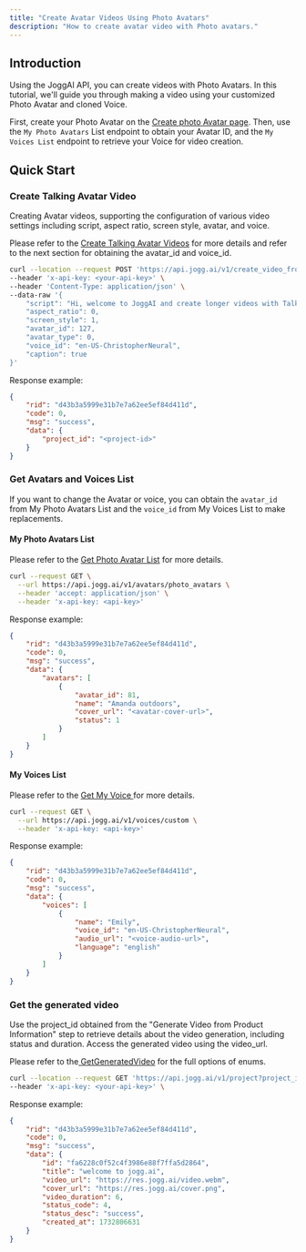 ```yaml
---
title: "Create Avatar Videos Using Photo Avatars"
description: "How to create avatar video with Photo avatars."
---
```


## Introduction

Using the JoggAI API, you can create videos with Photo Avatars. In this tutorial, we'll guide you through making a video using your customized Photo Avatar and cloned Voice.

First, create your Photo Avatar on the [Create photo Avatar page](https://app.jogg.ai/create-photo-avatar). Then, use the `My Photo Avatars` List endpoint to obtain your Avatar ID, and the `My Voices List` endpoint to retrieve your Voice for video creation.

## Quick Start

### Create Talking Avatar Video

Creating Avatar videos, supporting the configuration of various video settings including script, aspect ratio, screen style, avatar, and voice.

Please refer to the [Create Talking Avatar Videos](https://docs.jogg.ai/api-reference/Create-Avatar-Videos/CreateAvatarVideo) for more details and refer to the next section for obtaining the avatar\_id and voice\_id.

```bash
curl --location --request POST 'https://api.jogg.ai/v1/create_video_from_talking_avatar' \
--header 'x-api-key: <your-api-key>' \
--header 'Content-Type: application/json' \
--data-raw '{
    "script": "Hi, welcome to JoggAI and create longer videos with Talking Avatars in minutes!",
    "aspect_ratio": 0,
    "screen_style": 1,
    "avatar_id": 127,
    "avatar_type": 0,
    "voice_id": "en-US-ChristopherNeural",
    "caption": true
}'
```

Response example:

```json
{
    "rid": "d43b3a5999e31b7e7a62ee5ef84d411d",
    "code": 0,
    "msg": "success",
    "data": {
        "project_id": "<project-id>"   
    }
}
```

### Get Avatars and Voices List

If you want to change the Avatar or voice, you can obtain the `avatar_id` from My Photo Avatars List and the `voice_id` from My Voices List to make replacements.

#### My Photo Avatars List

Please refer to the [Get Photo Avatar List](https://docs.jogg.ai/api-reference/Avatar/GetPhotoAvatar) for more details.

```bash
curl --request GET \
  --url https://api.jogg.ai/v1/avatars/photo_avatars \
  --header 'accept: application/json' \
  --header 'x-api-key: <api-key>'
```

Response example:

```json
{
    "rid": "d43b3a5999e31b7e7a62ee5ef84d411d",
    "code": 0,
    "msg": "success",
    "data": {
        "avatars": [
            {
                "avatar_id": 81,
                "name": "Amanda outdoors",
                "cover_url": "<avatar-cover-url>",
                "status": 1
            }
        ]
    }
}
```

#### My Voices List

Please refer to the [Get My Voice ](https://docs.jogg.ai/api-reference/Voice/GetMyVoice)for more details.

```bash
curl --request GET \
  --url https://api.jogg.ai/v1/voices/custom \
  --header 'x-api-key: <api-key>'
```

Response example:

```json
{
    "rid": "d43b3a5999e31b7e7a62ee5ef84d411d",
    "code": 0,
    "msg": "success",
    "data": {
        "voices": [
            {
                "name": "Emily",
                "voice_id": "en-US-ChristopherNeural",
                "audio_url": "<voice-audio-url>",
                "language": "english"
            }
        ]
    }
}
```

### Get the generated video

Use the project\_id obtained from the "Generate Video from Product Information" step to retrieve details about the video generation, including status and duration. Access the generated video using the video\_url.

Please refer to the[ GetGeneratedVideo](https://docs.jogg.ai/api-reference/GetGeneratedVideo/GetGeneratedVideo) for the full options of enums.

```bash
curl --location --request GET 'https://api.jogg.ai/v1/project?project_id=fa6228c0f52c4f3986e88f7ffa5d2864' \
--header 'x-api-key: <your-api-key>' \
```

Response example:

```json
{
    "rid": "d43b3a5999e31b7e7a62ee5ef84d411d",
    "code": 0,
    "msg": "success",
    "data": {
        "id": "fa6228c0f52c4f3986e88f7ffa5d2864",
        "title": "welcome to jogg.ai",
        "video_url": "https://res.jogg.ai/video.webm",
        "cover_url": "https://res.jogg.ai/cover.png",
        "video_duration": 6,
        "status_code": 4,
        "status_desc": "success",
        "created_at": 1732806631
    }
}
```